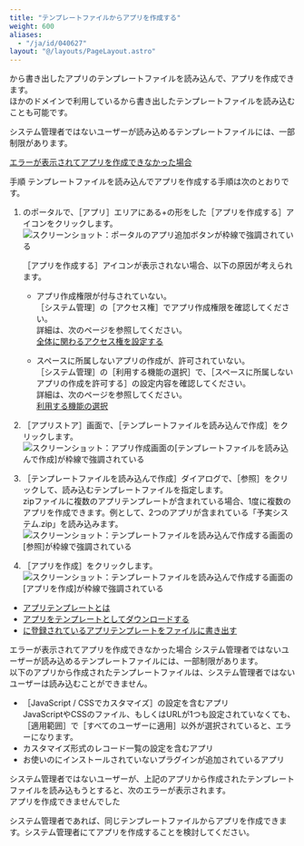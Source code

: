 ```yaml
---
title: "テンプレートファイルからアプリを作成する"
weight: 600
aliases:
  - "/ja/id/040627"
layout: "@/layouts/PageLayout.astro"
---
```




<Kintone />から書き出したアプリのテンプレートファイルを読み込んで、アプリを作成できます。  
ほかのドメインで利用している<Kintone />から書き出したテンプレートファイルを読み込むことも可能です。

<Note>


<Kintone />システム管理者ではないユーザーが読み込めるテンプレートファイルには、一部制限があります。  

[エラーが表示されてアプリを作成できなかった場合](#app_csv_add_app_template_file_20)


</Note>

<Heading id="app_csv_add_app_template_file_10">手順</Heading>
テンプレートファイルを読み込んでアプリを作成する手順は次のとおりです。

1. <Kintone />のポータルで、<Wovn>［アプリ］</Wovn>エリアにある+の形をした<Wovn>［アプリを作成する］</Wovn>アイコンをクリックします。  
   <Img src="/k/kintone/img-ja/add_template_file_01.png" alt="スクリーンショット：ポータルのアプリ追加ボタンが枠線で強調されている" />

   <Note>


   <Wovn>［アプリを作成する］</Wovn>アイコンが表示されない場合、以下の原因が考えられます。


   * アプリ作成権限が付与されていない。  
     <Wovn>［<Kintone />システム管理］</Wovn>の<Wovn>［アクセス権］</Wovn>でアプリ作成権限を確認してください。  
     詳細は、次のページを参照してください。  
     [<Kintone />全体に関わるアクセス権を設定する](/k/ja/id/040867.html)

   * スペースに所属しないアプリの作成が、許可されていない。  
     <Wovn>［<Kintone />システム管理］</Wovn>の<Wovn>［利用する機能の選択］</Wovn>で、<Wovn>［スペースに所属しないアプリの作成を許可する］</Wovn>の設定内容を確認してください。  
     詳細は、次のページを参照してください。  
     [利用する機能の選択](/k/ja/id/04031.html#admin_feature_activation_3010)

   
   </Note>

1. <Wovn>［<Kintone />アプリストア］</Wovn>画面で、<Wovn>［テンプレートファイルを読み込んで作成］</Wovn>をクリックします。  
   <Img src="/k/kintone/img-ja/add_template_file_02.png" alt="スクリーンショット：アプリ作成画面の[テンプレートファイルを読み込んで作成]が枠線で強調されている" />

1. <Wovn>［テンプレートファイルを読み込んで作成］</Wovn>ダイアログで、<Wovn>［参照］</Wovn>をクリックして、読み込むテンプレートファイルを指定します。  
  zipファイルに複数のアプリテンプレートが含まれている場合、1度に複数のアプリを作成できます。例として、2つのアプリが含まれている「予実システム.zip」を読み込みます。  
   <Img src="/k/kintone/img-ja/add_template_file_03.png" alt="スクリーンショット：テンプレートファイルを読み込んで作成する画面の[参照]が枠線で強調されている" />

1. <Wovn>［アプリを作成］</Wovn>をクリックします。  
   <Img src="/k/kintone/img-ja/app_template_04.png" alt="スクリーンショット：テンプレートファイルを読み込んで作成する画面の[アプリを作成]が枠線で強調されている" />

<Reference>

* [アプリテンプレートとは](/k/ja/id/04022.html)
* [アプリをテンプレートとしてダウンロードする](/k/ja/id/040493.html)
* [<Kintone />に登録されているアプリテンプレートをファイルに書き出す](/k/ja/id/04019.html)


</Reference>

<Heading id="app_csv_add_app_template_file_20">エラーが表示されてアプリを作成できなかった場合</Heading>
<Kintone />システム管理者ではないユーザーが読み込めるテンプレートファイルには、一部制限があります。  
以下のアプリから作成されたテンプレートファイルは、<Kintone />システム管理者ではないユーザーは読み込むことができません。  

* <Wovn>［JavaScript / CSSでカスタマイズ］</Wovn>の設定を含むアプリ  
  JavaScriptやCSSのファイル、もしくはURLが1つも設定されていなくても、<Wovn>［適用範囲］</Wovn>で<Wovn>［すべてのユーザーに適用］</Wovn>以外が選択されていると、エラーになります。
* カスタマイズ形式のレコード一覧の設定を含むアプリ
* お使いの<Kintone />にインストールされていないプラグインが追加されているアプリ

<Kintone />システム管理者ではないユーザーが、上記のアプリから作成されたテンプレートファイルを読み込もうとすると、次のエラーが表示されます。  
アプリを作成できませんでした

<Kintone />システム管理者であれば、同じテンプレートファイルからアプリを作成できます。<Kintone />システム管理者にてアプリを作成することを検討してください。

